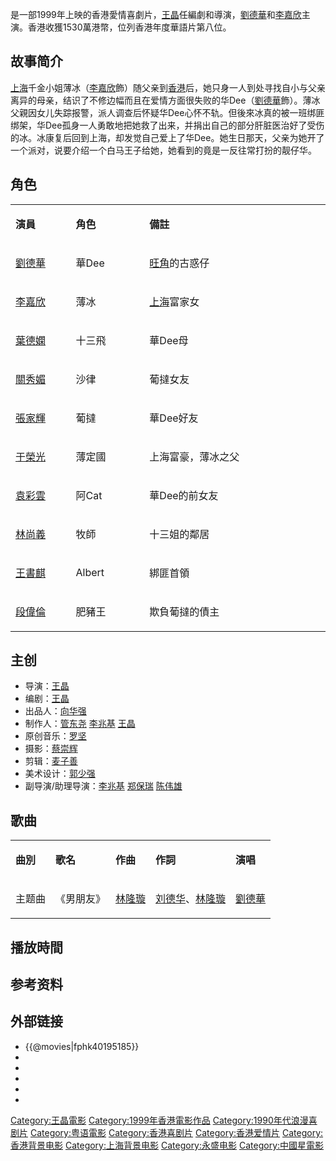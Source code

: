 {{Infobox Film
| name               = 黑馬王子
| original_name      = ''{{lang|en|Prince Charming}}''
| image              = Prince Charming.jpg 
| cn_image           = 
| hk_image           = 
| tw_image           = 
| caption            = 
| director           = [[王晶|王晶]]
| executive_producer =
| producer           = 王晶
| producer_2         = 馮志偉、Cats、沈瑋敏
| writer             = 王晶
| narrator           = 
| production_supervisor = [[李兆基_(演員)|李兆基]]、管嘉銚、劉寶賢
| 主題曲             = 〈男朋友〉（主唱：[[劉德華|劉德華]]）
| starring           = [[劉德華|劉德華]]<br>[[李嘉欣|李嘉欣]]<br>[[叶德娴|叶德娴]]<br>[[關秀媚|關秀媚]]<br>[[张家辉|张家辉]]<br>[[于荣光|于荣光]]
| music              = [[罗坚|罗坚]]
| cinematography     = [[蔡崇辉|蔡崇辉]]
| editing            = [[麦子善|麦子善]]
| studio             = [[永盛娛樂製作有限公司|永盛娛樂製作有限公司]]<br>[[最佳拍檔有限公司|最佳拍檔有限公司]] 
| distributor        = [[中國星集團|中國星集團]]
| released           = {{flagicon|HK}}{{flagicon|SIN}}　{{film date|1999|4|1}}
| runtime            = 100 分鐘
| country            = {{香港電影產地}}
| language           = 粵語
| imdb_id            = tt0195185
| budget             = 
| gross              = HK $15,309,865.00<ref>{{Cite web|title=黑馬王子 (1999)|url=http://hkmdb.com/db/movies/view.mhtml?id=8484&display_set=big5|accessdate=2020-04-15|work=hkmdb.com|archive-date=2021-03-04|archive-url=https://web.archive.org/web/20210304000010/http://hkmdb.com/db/movies/view.mhtml?id=8484&display_set=big5|dead-url=no}}</ref> 
| preceded_by        = 
}}
{{engname|《黑馬王子》|''Prince Charming''}}是一部1999年上映的香港愛情喜劇片，[[王晶|王晶]]任編劇和導演，[[劉德華|劉德華]]和[[李嘉欣|李嘉欣]]主演。香港收獲1530萬港幣，位列香港年度華語片第八位。

== 故事简介 ==
[[上海|上海]]千金小姐薄冰（[[李嘉欣|李嘉欣]]飾）随父亲到[[香港|香港]]后，她只身一人到处寻找自小与父亲离异的母亲，结识了不修边幅而且在爱情方面很失败的华Dee（[[劉德華|劉德華]]飾）。薄冰父親因女儿失踪报警，派人调查后怀疑华Dee心怀不轨。但後來冰真的被一班绑匪绑架，华Dee孤身一人勇敢地把她救了出来，并捐出自己的部分肝脏医治好了受伤的冰。冰康复后回到上海，却发觉自己爱上了华Dee。她生日那天，父亲为她开了一个派对，说要介绍一个白马王子给她，她看到的竟是一反往常打扮的靓仔华。

== 角色 ==
{|class="wikitable" width="50%"
|- style="background:cornflowerblue; color:white" align=center
|style="width:8%"|'''演員'''||style="width:8%"|'''角色'''||style="width:24%"|'''備註'''
|-
|[[劉德華|劉德華]]||華Dee||[[旺角|旺角]]的古惑仔
|-
|[[李嘉欣|李嘉欣]]||薄冰||[[上海|上海]]富家女
|-
|[[葉德嫻|葉德嫻]]||十三飛||華Dee母
|-
|[[關秀媚|關秀媚]]||沙律||葡撻女友
|-
|[[張家輝|張家輝]]||葡撻||華Dee好友
|-
|[[于榮光|于榮光]]||薄定國||上海富豪，薄冰之父
|-
|[[袁彩雲|袁彩雲]]||阿Cat||華Dee的前女友
|-
|[[林尚義|林尚義]]||牧師||十三姐的鄰居
|-
|[[王書麒|王書麒]]||Albert||綁匪首領
|-
|[[段偉倫|段偉倫]]||肥豬王||欺負葡撻的債主
|}

== 主创 ==
*导演：[[王晶|王晶]]  　　
*编剧：[[王晶|王晶]] 　
*出品人：[[向华强|向华强]]　
*制作人：[[管东尧|管东尧]] [[李兆基_(演員)|李兆基]] [[王晶|王晶]]  　　
*原创音乐：[[罗坚|罗坚]]
*摄影：[[蔡崇辉|蔡崇辉]] 　
*剪辑：[[麦子善|麦子善]]　　
*美术设计：[[郭少强|郭少强]]　
*副导演/助理导演：[[李兆基_(演員)|李兆基]] [[郑保瑞|郑保瑞]] [[陈伟雄|陈伟雄]]

== 歌曲 ==
{|class="wikitable"
|-align=center
|'''曲別'''||'''歌名'''||'''作曲'''||'''作詞'''||'''演唱'''
|-
|主题曲||《男朋友》||[[林隆璇|林隆璇]]||[[刘德华|刘德华]]、[[林隆璇|林隆璇]]||[[劉德華|劉德華]]
|}
==播放時間==
{{電視節目的變遷
|電視台={{HKG}} [[ViuTV|ViuTV]]
|播放檔次= 星期六20:30-22:45節目
|節目名稱= （亞洲聯合財務YES UA呈獻：週六好戲勢) 黑馬王子<br/>（2021年5月1日）
|上一節目=[[妳想生活|妳想生活]]<br />(2021年5月1日)   
|下一節目=[[起底事務所|起底事務所]]<br />（2021年5月1日）
}}

== 参考资料 ==
{{reflist}}

== 外部链接 ==
*{{@movies|fphk40195185}}
*{{douban}}
*{{Mtime|15874}}
*{{rotten-tomatoes|1099333-prince_charming}}
*{{hkmdb title|8484}}
*{{imdb title|0195185}}

{{王晶}}
{{張家輝}}
{{葉德嫻}}
{{DEFAULTSORT:heima}}
[[Category:王晶電影|Category:王晶電影]]
[[Category:1999年香港電影作品|Category:1999年香港電影作品]]
[[Category:1990年代浪漫喜剧片|Category:1990年代浪漫喜剧片]]
[[Category:粤语電影|Category:粤语電影]]
[[Category:香港喜剧片|Category:香港喜剧片]]
[[Category:香港爱情片|Category:香港爱情片]]
[[Category:香港背景电影|Category:香港背景电影]]
[[Category:上海背景电影|Category:上海背景电影]]
[[Category:永盛电影|Category:永盛电影]]
[[Category:中國星電影|Category:中國星電影]]